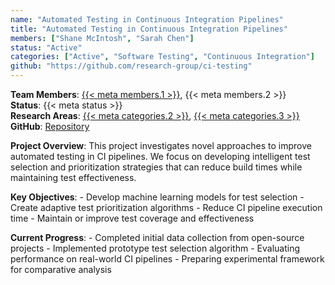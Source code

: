 ```yaml
---
name: "Automated Testing in Continuous Integration Pipelines"
title: "Automated Testing in Continuous Integration Pipelines"
members: ["Shane McIntosh", "Sarah Chen"]
status: "Active"
categories: ["Active", "Software Testing", "Continuous Integration"]
github: "https://github.com/research-group/ci-testing"
---
```

**Team Members**: [{{< meta members.1 >}}](../members/shanemcintosh.qmd), {{< meta members.2 >}}  
**Status**: {{< meta status >}}  
**Research Areas**: [{{< meta categories.2 >}}](../projects.qmd#category=Software+Testing), [{{< meta categories.3 >}}](../projects.qmd#category=Continuous+Integration)  
**GitHub**: [Repository]({{< meta github >}})

**Project Overview**: 
This project investigates novel approaches to improve automated testing in CI pipelines. We focus on developing intelligent test selection and prioritization strategies that can reduce build times while maintaining test effectiveness.

**Key Objectives**:
- Develop machine learning models for test selection
- Create adaptive test prioritization algorithms
- Reduce CI pipeline execution time
- Maintain or improve test coverage and effectiveness

**Current Progress**:
- Completed initial data collection from open-source projects
- Implemented prototype test selection algorithm
- Evaluating performance on real-world CI pipelines
- Preparing experimental framework for comparative analysis
